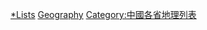 {{Cat main|香港地理}}

[[Category:香港地理|*Lists]]
[[Category:香港相關列表|Geography]]
[[Category:中國各省地理列表|Category:中國各省地理列表]]